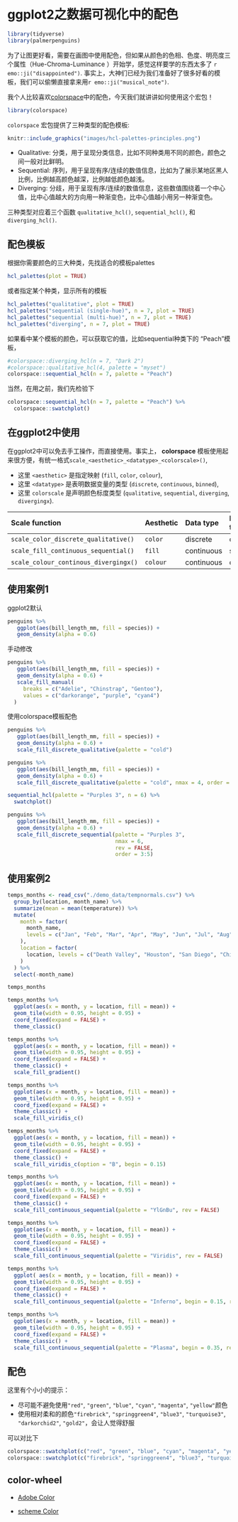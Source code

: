 # ggplot2之数据可视化中的配色 {#tidyverse-ggplot2-colors}


```r
library(tidyverse)
library(palmerpenguins)
```


为了让图更好看，需要在画图中使用配色，但如果从颜色的色相、色度、明亮度三个属性（Hue-Chroma-Luminance ）开始学，感觉这样要学的东西太多了 `r emo::ji("disappointed")`. 事实上，大神们已经为我们准备好了很多好看的模板，我们可以偷懒直接拿来用`r emo::ji("musical_note")`.


我个人比较喜欢[colorspace](http://colorspace.r-forge.r-project.org/articles/color_spaces.html)中的配色，今天我们就讲讲如何使用这个宏包！

```r
library(colorspace)    
```



`colorspace` 宏包提供了三种类型的配色模板:

```r
knitr::include_graphics("images/hcl-palettes-principles.png")
```

- Qualitative: 分类，用于呈现分类信息，比如不同种类用不同的颜色，颜色之间一般对比鲜明。
- Sequential: 序列，用于呈现有序/连续的数值信息，比如为了展示某地区黑人比例，比例越高颜色越深，比例越低颜色越浅。
- Diverging: 分歧，用于呈现有序/连续的数值信息，这些数值围绕着一个中心值，比中心值越大的方向用一种渐变色，比中心值越小用另一种渐变色。

三种类型对应着三个函数 `qualitative_hcl()`, `sequential_hcl()`, 和 `diverging_hcl()`. 



## 配色模板

根据你需要颜色的三大种类，先找适合的模板palettes

```r
hcl_palettes(plot = TRUE)
```

或者指定某个种类，显示所有的模板
```r
hcl_palettes("qualitative", plot = TRUE)
hcl_palettes("sequential (single-hue)", n = 7, plot = TRUE)
hcl_palettes("sequential (multi-hue)", n = 7, plot = TRUE)
hcl_palettes("diverging", n = 7, plot = TRUE)
```

如果看中某个模板的颜色，可以获取它的值，比如sequential种类下的 "Peach"模板，

```r
#colorspace::diverging_hcl(n = 7, "Dark 2")
#colorspace::qualitative_hcl(4, palette = "myset")
colorspace::sequential_hcl(n = 7, palette = "Peach")
```
当然，在用之前，我们先检验下

```r
colorspace::sequential_hcl(n = 7, palette = "Peach") %>% 
  colorspace::swatchplot()
```

## 在ggplot2中使用

在ggplot2中可以免去手工操作，而直接使用。事实上，
**colorspace** 模板使用起来很方便，有统一格式`scale_<aesthetic>_<datatype>_<colorscale>()`, 

- 这里 `<aesthetic>` 是指定映射 (`fill`, `color`, `colour`),
- 这里 `<datatype>` 是表明数据变量的类型 (`discrete`, `continuous`, `binned`), 
- 这里 `colorscale` 是声明颜色标度类型 (`qualitative`, `sequential`, `diverging`, `divergingx`).


|Scale function                       | Aesthetic | Data type  | Palette type |
|:-----------                         | :--------  | :--------- | :------------|
|`scale_color_discrete_qualitative()` | `color`    | discrete   | qualitative |
|`scale_fill_continuous_sequential()` | `fill`     | continuous | sequential |
|`scale_colour_continous_divergingx()` | `colour`   | continuous | diverging |


## 使用案例1

ggplot2默认
```r
penguins %>% 
   ggplot(aes(bill_length_mm, fill = species)) +
   geom_density(alpha = 0.6)
```

手动修改
```r
penguins %>% 
   ggplot(aes(bill_length_mm, fill = species)) +
   geom_density(alpha = 0.6) +
   scale_fill_manual(
     breaks = c("Adelie", "Chinstrap", "Gentoo"), 
     values = c("darkorange", "purple", "cyan4")
  )
```


使用colorspace模板配色
```r
penguins %>% 
   ggplot(aes(bill_length_mm, fill = species)) +
   geom_density(alpha = 0.6) +
   scale_fill_discrete_qualitative(palette = "cold")
```



```r
penguins %>% 
   ggplot(aes(bill_length_mm, fill = species)) +
   geom_density(alpha = 0.6) +
   scale_fill_discrete_qualitative(palette = "cold", nmax = 4, order = 2:4)
```
```r
sequential_hcl(palette = "Purples 3", n = 6) %>% 
  swatchplot()

penguins %>% 
   ggplot(aes(bill_length_mm, fill = species)) +
   geom_density(alpha = 0.6) +
   scale_fill_discrete_sequential(palette = "Purples 3", 
                                  nmax = 6, 
                                  rev = FALSE, 
                                  order = 3:5)

```




## 使用案例2

```r
temps_months <- read_csv("./demo_data/tempnormals.csv") %>%
  group_by(location, month_name) %>%
  summarize(mean = mean(temperature)) %>%
  mutate(
    month = factor(
      month_name,
      levels = c("Jan", "Feb", "Mar", "Apr", "May", "Jun", "Jul", "Aug", "Sep", "Oct", "Nov", "Dec")
    ),
    location = factor(
      location, levels = c("Death Valley", "Houston", "San Diego", "Chicago")
    )
  ) %>%
  select(-month_name)

temps_months
```





```r
temps_months %>% 
  ggplot(aes(x = month, y = location, fill = mean)) +
  geom_tile(width = 0.95, height = 0.95) +
  coord_fixed(expand = FALSE) +
  theme_classic()
```


```r
temps_months %>% 
  ggplot(aes(x = month, y = location, fill = mean)) +
  geom_tile(width = 0.95, height = 0.95) +
  coord_fixed(expand = FALSE) +
  theme_classic() +
  scale_fill_gradient()
```


```r
temps_months %>% 
  ggplot(aes(x = month, y = location, fill = mean)) +
  geom_tile(width = 0.95, height = 0.95) +
  coord_fixed(expand = FALSE) +
  theme_classic() +
  scale_fill_viridis_c()
```


```r
temps_months %>% 
  ggplot(aes(x = month, y = location, fill = mean)) +
  geom_tile(width = 0.95, height = 0.95) +
  coord_fixed(expand = FALSE) +
  theme_classic() +
  scale_fill_viridis_c(option = "B", begin = 0.15)
```


```r
temps_months %>% 
  ggplot(aes(x = month, y = location, fill = mean)) +
  geom_tile(width = 0.95, height = 0.95) +
  coord_fixed(expand = FALSE) +
  theme_classic() +
  scale_fill_continuous_sequential(palette = "YlGnBu", rev = FALSE)
```


```r
temps_months %>% 
  ggplot(aes(x = month, y = location, fill = mean)) +
  geom_tile(width = 0.95, height = 0.95) +
  coord_fixed(expand = FALSE) +
  theme_classic() +
  scale_fill_continuous_sequential(palette = "Viridis", rev = FALSE)
```


```r
temps_months %>% 
  ggplot( aes(x = month, y = location, fill = mean)) +
  geom_tile(width = 0.95, height = 0.95) +
  coord_fixed(expand = FALSE) +
  theme_classic() +
  scale_fill_continuous_sequential(palette = "Inferno", begin = 0.15, rev = FALSE)
```


```r
temps_months %>% 
  ggplot(aes(x = month, y = location, fill = mean)) +
  geom_tile(width = 0.95, height = 0.95) +
  coord_fixed(expand = FALSE) +
  theme_classic() +
  scale_fill_continuous_sequential(palette = "Plasma", begin = 0.35, rev = FALSE)
```

## 配色


这里有个小小的提示：

- 尽可能不避免使用`"red"`, `"green"`, `"blue"`, `"cyan"`, `"magenta"`, `"yellow"`颜色
- 使用相对柔和的颜色`"firebrick"`, `"springgreen4"`, `"blue3"`, `"turquoise3"`, `"darkorchid2"`, `"gold2"`，会让人觉得舒服



可以对比下
```r
colorspace::swatchplot(c("red", "green", "blue", "cyan", "magenta", "yellow"))
colorspace::swatchplot(c("firebrick", "springgreen4", "blue3", "turquoise3", "darkorchid2", "gold2"))
```


## color-wheel

- [Adobe Color](https://color.adobe.com/zh/create/color-wheel)

- [scheme Color](https://schemecolor.com)
